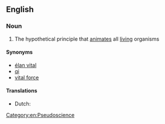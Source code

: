 ==English==

===Noun===
{{wikipedia}}
{{en-noun|head=[[life]] [[force]]|-}}

# The hypothetical principle that [[animate]]s all [[living]] organisms

====Synonyms====
* [[élan vital]]
* [[qi]]
* [[vital force]]

====Translations====
{{trans-top|life force}}
* Dutch: {{t+|nl|levenskracht|f}}
{{trans-mid}}
{{trans-bottom}}

[[Category:en:Pseudoscience]]